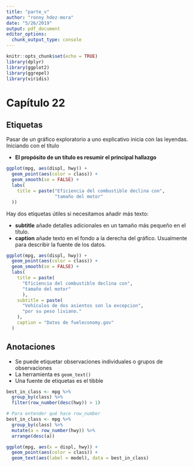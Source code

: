 ```yaml
---
title: "parte_v"
author: "ronny hdez-mora"
date: "5/26/2019"
output: pdf_document
editor_options: 
  chunk_output_type: console
---
```


```r
knitr::opts_chunk$set(echo = TRUE)
library(dplyr)
library(ggplot2)
library(ggrepel)
library(viridis)
```

# Capítulo 22

## Etiquetas

Pasar de un gráfico exploratorio a uno explicativo inicia con las leyendas.
Iniciando con el título

 - **El propósito de un título es resumir el principal hallazgo**
 
```r
ggplot(mpg, aes(displ, hwy)) +
  geom_point(aes(color = class)) +
  geom_smooth(se = FALSE) +
  labs(
    title = paste("Eficiencia del combustible declina con",
                  "tamaño del motor"
  ))
```
 

Hay dos etiquetas útiles si necesitamos añadir más texto: 

 - **subtitle** añade detalles adicionales en un tamaño más pequeño en el título.
 - **caption** añade texto en el fondo a la derecha del gráfico. Usualmente para
 describir la fuente de los datos.
 
```r
ggplot(mpg, aes(displ, hwy)) +
  geom_point(aes(color = class)) +
  geom_smooth(se = FALSE) +
  labs(
    title = paste(
      "Eficiencia del combustible declina con",
      "tamaño del motor"
      ),
    subtitle = paste(
      "Vehículos de dos asientos son la excepcion",
      "por su peso liviano."
    ),
    caption = "Datos de fueleconomy.gov"
  )
```

## Anotaciones

 - Se puede etiquetar observaciones individuales o grupos de observaciones
 - La herramienta es `geom_text()`
 - Una fuente de etiquetas es el tibble
 
```r
best_in_class <- mpg %>% 
  group_by(class) %>% 
  filter(row_number(desc(hwy)) > 1)

# Para entender qué hace row_number
best_in_class <- mpg %>% 
  group_by(class) %>% 
  mutate(a = row_number(hwy)) %>% 
  arrange(desc(a))

ggplot(mpg, aes(x = displ, hwy)) +
  geom_point(aes(color = class)) +
  geom_text(aes(label = model), data = best_in_class)
```
 





